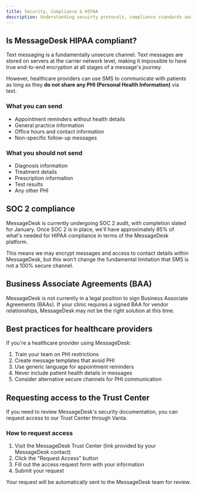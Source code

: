 ```yaml
---
title: Security, Compliance & HIPAA
description: Understanding secuirty protocols, compliance standards and HIPAA.
---
```


## Is MessageDesk HIPAA compliant?

Text messaging is a fundamentally unsecure channel. Text messages are stored on servers at the carrier network level, making it impossible to have true end-to-end encryption at all stages of a message's journey.

However, healthcare providers can use SMS to communicate with patients as long as they **do not share any PHI (Personal Health Information)** via text.

### What you can send

- Appointment reminders without health details
- General practice information
- Office hours and contact information
- Non-specific follow-up messages

### What you should not send

- Diagnosis information
- Treatment details
- Prescription information
- Test results
- Any other PHI

## SOC 2 compliance

MessageDesk is currently undergoing SOC 2 audit, with completion slated for January. Once SOC 2 is in place, we'll have approximately 85% of what's needed for HIPAA compliance in terms of the MessageDesk platform.

This means we may encrypt messages and access to contact details within MessageDesk, but this won't change the fundamental limitation that SMS is not a 100% secure channel.

## Business Associate Agreements (BAA)

MessageDesk is not currently in a legal position to sign Business Associate Agreements (BAAs). If your clinic requires a signed BAA for vendor relationships, MessageDesk may not be the right solution at this time.

## Best practices for healthcare providers

If you're a healthcare provider using MessageDesk:

1. Train your team on PHI restrictions
2. Create message templates that avoid PHI
3. Use generic language for appointment reminders
4. Never include patient health details in messages
5. Consider alternative secure channels for PHI communication


## Requesting access to the Trust Center

If you need to review MessageDesk's security documentation, you can request access to our Trust Center through Vanta.

### How to request access

1. Visit the MessageDesk Trust Center (link provided by your MessageDesk contact)
2. Click the "Request Access" button
3. Fill out the access request form with your information
4. Submit your request

Your request will be automatically sent to the MessageDesk team for review.